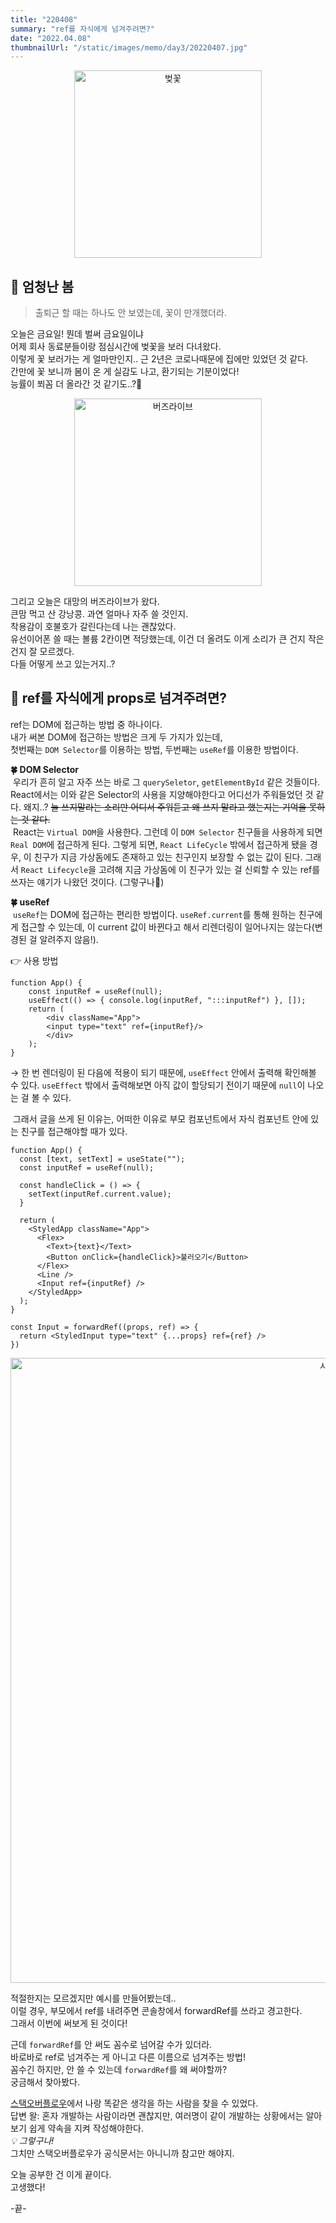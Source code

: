 ```yaml
---
title: "220408"
summary: "ref를 자식에게 넘겨주려면?"
date: "2022.04.08"
thumbnailUrl: "/static/images/memo/day3/20220407.jpg"
---
```


<div align="center">
	<img src="/static/images/memo/day3/20220407.jpg" width="300px" alt="벚꽃" />
</div>

## 🌸 엄청난 봄

> 출퇴근 할 때는 하나도 안 보였는데, 꽃이 만개했더라.

오늘은 금요일! 뭔데 벌써 금요일이냐  
어제 회사 동료분들이랑 점심시간에 벚꽃을 보러 다녀왔다.  
이렇게 꽃 보러가는 게 얼마만인지.. 근 2년은 코로나때문에 집에만 있었던 것 같다.  
간만에 꽃 보니까 봄이 온 게 실감도 나고, 환기되는 기분이었다!  
능률이 쬐꼼 더 올라간 것 같기도..?👀

<div align="center">
	<img src="/static/images/memo/day3/20220408.jpg" width="300px" alt="버즈라이브" />
</div>

그리고 오늘은 대망의 버즈라이브가 왔다.  
큰맘 먹고 산 강낭콩. 과연 얼마나 자주 쓸 것인지.  
착용감이 호불호가 갈린다는데 나는 괜찮았다.  
유선이어폰 쓸 때는 볼륨 2칸이면 적당했는데, 이건 더 올려도 이게 소리가 큰 건지 작은 건지 잘 모르겠다.  
다들 어떻게 쓰고 있는거지..?

## 🫱 ref를 자식에게 props로 넘겨주려면?

ref는 DOM에 접근하는 방법 중 하나이다.  
내가 써본 DOM에 접근하는 방법은 크게 두 가지가 있는데,  
첫번째는 `DOM Selector`를 이용하는 방법, 두번째는 `useRef`를 이용한 방법이다.

**🍀 DOM Selector**  
&nbsp;우리가 흔히 알고 자주 쓰는 바로 그 `querySeletor`, `getElementById` 같은 것들이다. React에서는 이와 같은 Selector의 사용을 지양해야한다고 어디선가 주워들었던 것 같다. 왜지..? ~~늘 쓰지말라는 소리만 어디서 주워듣고 왜 쓰지 말라고 했는지는 기억을 못하는 것 같다.~~  
&nbsp;React는 `Virtual DOM`을 사용한다. 그런데 이 `DOM Selector` 친구들을 사용하게 되면 `Real DOM`에 접근하게 된다. 그렇게 되면, `React LifeCycle` 밖에서 접근하게 됐을 경우, 이 친구가 지금 가상돔에도 존재하고 있는 친구인지 보장할 수 없는 값이 된다. 그래서 `React Lifecycle`을 고려해 지금 가상돔에 이 친구가 있는 걸 신뢰할 수 있는 ref를 쓰자는 얘기가 나왔던 것이다. (그렇구나🤔)

**🍀 useRef**  
&nbsp;`useRef`는 DOM에 접근하는 편리한 방법이다. `useRef.current`를 통해 원하는 친구에게 접근할 수 있는데, 이 current 값이 바뀐다고 해서 리렌더링이 일어나지는 않는다(변경된 걸 알려주지 않음!).

👉 사용 방법

```
function App() {
	const inputRef = useRef(null);
	useEffect(() => { console.log(inputRef, ":::inputRef") }, []);
	return (
		<div className="App">
		<input type="text" ref={inputRef}/>
		</div>
	);
}
```

→ 한 번 렌더링이 된 다음에 적용이 되기 때문에, `useEffect` 안에서 출력해 확인해볼 수 있다. `useEffect` 밖에서 출력해보면 아직 값이 할당되기 전이기 때문에 `null`이 나오는 걸 볼 수 있다.

&nbsp;그래서 글을 쓰게 된 이유는, 어떠한 이유로 부모 컴포넌트에서 자식 컴포넌트 안에 있는 친구를 접근해야할 때가 있다.

```
function App() {
  const [text, setText] = useState("");
  const inputRef = useRef(null);

  const handleClick = () => {
    setText(inputRef.current.value);
  }

  return (
    <StyledApp className="App">
      <Flex>
        <Text>{text}</Text>
        <Button onClick={handleClick}>불러오기</Button>
      </Flex>
      <Line />
      <Input ref={inputRef} />
    </StyledApp>
  );
}

const Input = forwardRef((props, ref) => {
  return <StyledInput type="text" {...props} ref={ref} />
})
```

<div align="center">
	<img src="/static/images/memo/day3/example.png" width="1000px" alt="시연" />
</div>

적절한지는 모르겠지만 예시를 만들어봤는데..  
이럴 경우, 부모에서 ref를 내려주면 콘솔창에서 forwardRef를 쓰라고 경고한다.  
그래서 이번에 써보게 된 것이다!

근데 `forwardRef`를 안 써도 꼼수로 넘어갈 수가 있더라.  
바로바로 ref로 넘겨주는 게 아니고 다른 이름으로 넘겨주는 방법!  
꼼수긴 하지만, 안 쓸 수 있는데 `forwardRef`를 왜 써야할까?  
궁금해서 찾아봤다.

[스택오버플로우](https://stackoverflow.com/questions/60961526/react-forwardref-is-already-possible-without-it-so-whats-the-use-of-it)에서 나랑 똑같은 생각을 하는 사람을 찾을 수 있었다.  
답변 왈: 혼자 개발하는 사람이라면 괜찮지만, 여러명이 같이 개발하는 상황에서는 알아보기 쉽게 약속을 지켜 작성해야한다.  
_💡 그렇구나!_  
그치만 스택오버플로우가 공식문서는 아니니까 참고만 해야지.

오늘 공부한 건 이게 끝이다.  
고생했다!

-끝-
